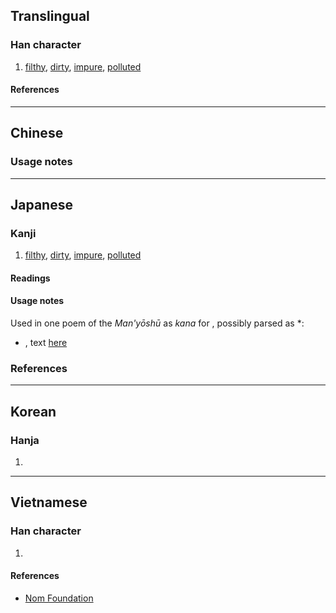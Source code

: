 {{also|汚|污}}
{{character info}}
==Translingual==

===Han character===
{{Han char|rn=85|rad=水|as=03|sn=6|four=31140|canj=EMD|ids=⿰氵于}}

# [[filthy]], [[dirty]], [[impure]], [[polluted]]

====References====
{{Han ref|kx=0605.130|dkj=17132|dj=0999.050|hdz=31550.070|uh=6C59}}

----

==Chinese==
{{zh-see|污}}

===Usage notes===
{{Chinese-region variant characters|汙|污}}

----

==Japanese==

===Kanji===
{{ja-kanji|grade=|rs=水03}}

# [[filthy]], [[dirty]], [[impure]], [[polluted]]

====Readings====
{{ja-readings
|goon=う
|kanon=お<を
|kanyoon=わ
|kun=きたな-い, けが-す, けが-れる, とごす, けが-らわし.い, よご-す, よご-れる
}}

====Usage notes====
Used in one poem of the ''Man'yōshū'' as {{m|ja|借音|tr=shakuon}} ''kana'' for {{IPAfont|⟨u⟩}}, possibly parsed as *{{IPAchar|/wu/}}:
* {{RQ:Manyoshu|5|837}}, text [http://jti.lib.virginia.edu/japanese/manyoshu/Man5Yos.html#837 here]
*: {{ja-usex|m=波流能努尓 奈久夜'''汙'''隅比須 奈都氣牟得 和何弊能曽能尓 '''汙'''米何波奈佐久　<sub>(笇師 志%氏 大道)</sub>|m_kana=はるののに なくや'''う'''ぐひす なつけむと わがへのそのに '''う'''めがはなさく　<sub>(さんし し%きの おほみち)</sub>|春の野に鳴くや鶯なつけむと我が家の園に梅が花%咲く|はる の の に なく や うぐひす なつけむ と わが へ の その に うめ が はな%-さく|rom=haru no no ni naku ya '''u'''guisu natsukemu to waga e no sono ni '''u'''me ga hana-saku (Sanshi Shiki no Ōmichi)|The warbler singing in the unplowed springtime fields―that it be content to live close at hand the plum blooms in my arbor now. (Master of Computation Shiki no Ōmichi)<ref>{{cite-book|1998|Edwin A. Cranston|The Gem-Glistening Cup|series=Volume 1 of A Waka Anthology|edition=illustrated, reprint|publisher=Stanford University Press|isbn=0804731578|page=546}}</ref>|sort=う}}

===References===
<references/>

----

==Korean==

===Hanja===
{{ko-hanja|오}}

# {{rfdef|ko|sort=水03}}

----

==Vietnamese==

===Han character===
{{vi-readings|rs=水03|reading=ô}}

# {{rfdef|vi|sort=水03}}

====References====
* [http://nomfoundation.org/common/nom_details.php?codepoint=6c59 Nom Foundation]